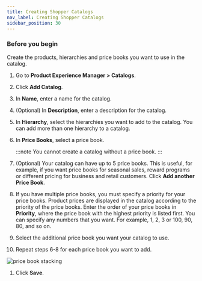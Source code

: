 ```yaml
---
title: Creating Shopper Catalogs
nav_label: Creating Shopper Catalogs
sidebar_position: 30
---
```


### Before you begin

Create the products, hierarchies and price books you want to use in the catalog.

1. Go to **Product Experience Manager > Catalogs**. 
1. Click **Add Catalog**.
1. In **Name**, enter a name for the catalog.
1. (Optional) In **Description**, enter a description for the catalog.
1. In **Hierarchy**, select the hierarchies you want to add to the catalog. You can add more than one hierarchy to a catalog.
1. In **Price Books**, select a price book.

    :::note
    You cannot create a catalog without a price book.
    :::

1. (Optional) Your catalog can have up to 5 price books. This is useful, for example, if you want price books for seasonal sales, reward programs or different pricing for business and retail customers. Click **Add another Price Book**. 
1. If you have multiple price books, you must specify a priority for your price books. Product prices are displayed in the catalog according to the priority of the price books. Enter the order of your price books in **Priority**, where the price book with the highest priority is listed first. You can specify any numbers that you want. For example, 1, 2, 3 or 100, 90, 80, and so on.
1. Select the additional price book you want your catalog to use. 
1. Repeat steps 6-8 for each price book you want to add.

![price book stacking](/assets/pb-stacking.png)

1. Click **Save**.
